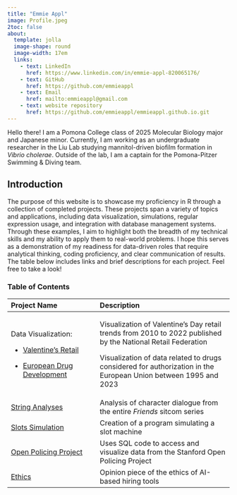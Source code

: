 ```yaml
---
title: "Emmie Appl"
image: Profile.jpeg
2toc: false
about: 
  template: jolla
  image-shape: round
  image-width: 17em
  links:
    - text: LinkedIn
      href: https://www.linkedin.com/in/emmie-appl-820065176/
    - text: GitHub
      href: https://github.com/emmieappl
    - text: Email
      href: mailto:emmieappl@gmail.com
    - text: website repository
      href: https://github.com/emmieappl/emmieappl.github.io.git
---
```


Hello there! I am a Pomona College class of 2025 Molecular Biology major and Japanese minor. Currently, I am working as an undergraduate researcher in the Liu Lab studying mannitol-driven biofilm formation in *Vibrio cholerae*. Outside of the lab, I am a captain for the Pomona-Pitzer Swimming & Diving team.

## **Introduction**

The purpose of this website is to showcase my proficiency in R through a collection of completed projects. These projects span a variety of topics and applications, including data visualization, simulations, regular expression usage, and integration with database management systems. Through these examples, I aim to highlight both the breadth of my technical skills and my ability to apply them to real-world problems. I hope this serves as a demonstration of my readiness for data-driven roles that require analytical thinking, coding proficiency, and clear communication of results. The table below includes links and brief descriptions for each project. Feel free to take a look!

### Table of Contents

+---------------------------------------------------------------------------+-----------------------------------------------------------------------------------------------------------------+
| Project Name                                                              | Description                                                                                                     |
+:==========================================================================+:================================================================================================================+
| Data Visualization:                                                       | Visualization of Valentine's Day retail trends from 2010 to 2022 published by the National Retail Federation    |
|                                                                           |                                                                                                                 |
| -   [Valentine's Retail](https://emmieappl.github.io/Valentines.html)     | Visualization of data related to drugs considered for authorization in the European Union between 1995 and 2023 |
|                                                                           |                                                                                                                 |
| -   [European Drug Development](https://emmieappl.github.io/UKdrugs.html) |                                                                                                                 |
+---------------------------------------------------------------------------+-----------------------------------------------------------------------------------------------------------------+
| [String Analyses](https://emmieappl.github.io/StringAnalysis.html)        | Analysis of character dialogue from the entire *Friends* sitcom series                                          |
+---------------------------------------------------------------------------+-----------------------------------------------------------------------------------------------------------------+
| [Slots Simulation](https://emmieappl.github.io/Slots.html)                | Creation of a program simulating a slot machine                                                                 |
+---------------------------------------------------------------------------+-----------------------------------------------------------------------------------------------------------------+
| [Open Policing Project](https://emmieappl.github.io/OpenPolicing.html)    | Uses SQL code to access and visualize data from the Stanford Open Policing Project                              |
+---------------------------------------------------------------------------+-----------------------------------------------------------------------------------------------------------------+
| [Ethics](https://emmieappl.github.io/Ethics.html)                         | Opinion piece of the ethics of AI-based hiring tools                                                            |
+---------------------------------------------------------------------------+-----------------------------------------------------------------------------------------------------------------+
